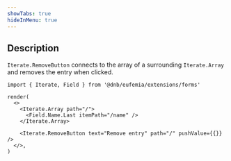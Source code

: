 ```yaml
---
showTabs: true
hideInMenu: true
---
```


## Description

`Iterate.RemoveButton` connects to the array of a surrounding `Iterate.Array` and removes the entry when clicked.

```tsx
import { Iterate, Field } from '@dnb/eufemia/extensions/forms'

render(
  <>
    <Iterate.Array path="/">
      <Field.Name.Last itemPath="/name" />
    </Iterate.Array>

    <Iterate.RemoveButton text="Remove entry" path="/" pushValue={{}} />
  </>,
)
```
